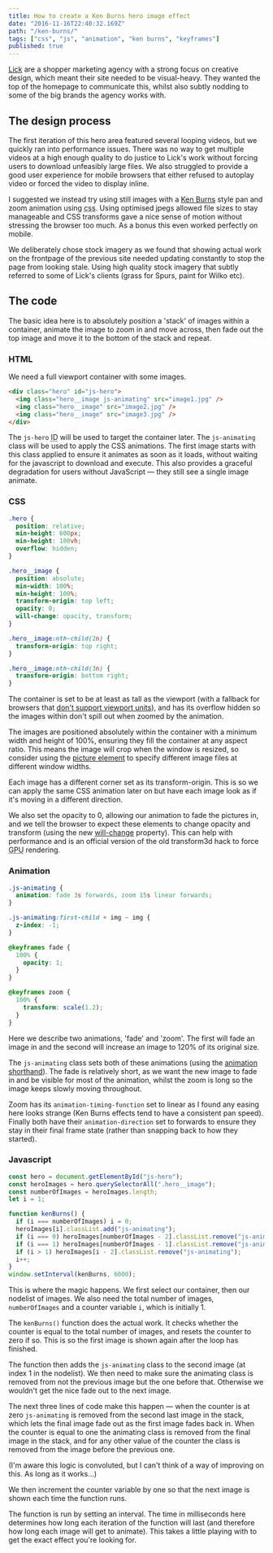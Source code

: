 ```yaml
---
title: How to create a Ken Burns hero image effect
date: "2016-11-16T22:40:32.169Z"
path: "/ken-burns/"
tags: ["css", "js", "animation", "ken burns", "keyframes"]
published: true
---
```


[Lick] are a shopper marketing agency with a strong focus on creative design, which meant their site needed to be visual-heavy. They wanted the top of the homepage to communicate this, whilst also subtly nodding to some of the big brands the agency works with.

## The design process

The first iteration of this hero area featured several looping videos, but we quickly ran into performance issues. There was no way to get multiple videos at a high enough quality to do justice to Lick's work without forcing users to download unfeasibly large files. We also struggled to provide a good user experience for mobile browsers that either refused to autoplay video or forced the video to display inline.

I suggested we instead try using still images with a [Ken Burns] style pan and zoom animation using <abbr title="cascading style sheets">css</abbr>. Using optimised jpegs allowed file sizes to stay manageable and <abbr>CSS</abbr> transforms gave a nice sense of motion without stressing the browser too much. As a bonus this even worked perfectly on mobile.

We deliberately chose stock imagery as we found that showing actual work on the frontpage of the previous site needed updating constantly to stop the page from looking stale. Using high quality stock imagery that subtly referred to some of Lick's clients (grass for Spurs, paint for Wilko etc).

## The code

The basic idea here is to absolutely position a 'stack' of images within a container, animate the image to zoom in and move across, then fade out the top image and move it to the bottom of the stack and repeat.

### HTML

We need a full viewport container with some images.

```html
<div class="hero" id="js-hero">
  <img class="hero__image js-animating" src="image1.jpg" />
  <img class="hero__image" src="image2.jpg" />
  <img class="hero__image" src="image3.jpg" />
</div>
```

The `js-hero` <abbr title="identifier">ID</abbr> will be used to target the container later. The `js-animating` class will be used to apply the <abbr>CSS</abbr> animations. The first image starts with this class applied to ensure it animates as soon as it loads, without waiting for the javascript to download and execute. This also provides a graceful degradation for users without JavaScript — they still see a single image animate.

### CSS

```css
.hero {
  position: relative;
  min-height: 600px;
  min-height: 100vh;
  overflow: hidden;
}

.hero__image {
  position: absolute;
  min-width: 100%;
  min-height: 100%;
  transform-origin: top left;
  opacity: 0;
  will-change: opacity, transform;
}

.hero__image:nth-child(2n) {
  transform-origin: top right;
}

.hero__image:nth-child(3n) {
  transform-origin: bottom right;
}
```

The container is set to be at least as tall as the viewport (with a fallback for browsers that [don't support viewport units]), and has its overflow hidden so the images within don't spill out when zoomed by the animation.

The images are positioned absolutely within the container with a minimum width and height of 100%, ensuring they fill the container at any aspect ratio. This means the image will crop when the window is resized, so consider using the [picture element] to specify different image files at different window widths.

Each image has a different corner set as its transform-origin. This is so we can apply the same <abbr>CSS</abbr> animation later on but have each image look as if it's moving in a different direction.

We also set the opacity to 0, allowing our animation to fade the pictures in, and we tell the browser to expect these elements to change opacity and transform (using the new [will-change] property). This can help with performance and is an official version of the old transform3d hack to force <abbr title="graphics processing unit">GPU</abbr> rendering.

### Animation

```css
.js-animating {
  animation: fade 3s forwards, zoom 15s linear forwards;
}

.js-animating:first-child + img ~ img {
  z-index: -1;
}

@keyframes fade {
  100% {
    opacity: 1;
  }
}

@keyframes zoom {
  100% {
    transform: scale(1.2);
  }
}
```

Here we describe two animations, 'fade' and 'zoom'. The first will fade an image in and the second will increase an image to 120% of its original size.

The `js-animating` class sets both of these animations (using the [animation shorthand]). The fade is relatively short, as we want the new image to fade in and be visible for most of the animation, whilst the zoom is long so the image keeps slowly moving throughout.

Zoom has its `animation-timing-function` set to linear as I found any easing here looks strange (Ken Burns effects tend to have a consistent pan speed). Finally both have their `animation-direction` set to forwards to ensure they stay in their final frame state (rather than snapping back to how they started).

### Javascript

```js
const hero = document.getElementById("js-hero");
const heroImages = hero.querySelectorAll(".hero__image");
const numberOfImages = heroImages.length;
let i = 1;

function kenBurns() {
  if (i === numberOfImages) i = 0;
  heroImages[i].classList.add("js-animating");
  if (i === 0) heroImages[numberOfImages - 2].classList.remove("js-animating");
  if (i === 1) heroImages[numberOfImages - 1].classList.remove("js-animating");
  if (i > 1) heroImages[i - 2].classList.remove("js-animating");
  i++;
}
window.setInterval(kenBurns, 6000);
```

This is where the magic happens. We first select our container, then our nodelist of images. We also need the total number of images, `numberOfImages` and a counter variable `i`, which is initially 1.

The `kenBurns()` function does the actual work. It checks whether the counter is equal to the total number of images, and resets the counter to zero if so. This is so the first image is shown again after the loop has finished.

The function then adds the `js-animating` class to the second image (at index 1 in the nodelist). We then need to make sure the animating class is removed from not the previous image but the one before that. Otherwise we wouldn't get the nice fade out to the next image.

The next three lines of code make this happen — when the counter is at zero `js-animating` is removed from the second last image in the stack, which lets the final image fade out as the first image fades back in. When the counter is equal to one the animating class is removed from the final image in the stack, and for any other value of the counter the class is removed from the image before the previous one.

(I'm aware this logic is convoluted, but I can't think of a way of improving on this. As long as it works…)

We then increment the counter variable by one so that the next image is shown each time the function runs.

The function is run by setting an interval. The time in milliseconds here determines how long each iteration of the function will last (and therefore how long each image will get to animate). This takes a little playing with to get the exact effect you're looking for.

[lick]: http://www.lickcreative.com
[ken burns]: http://en.wikipedia.org/wiki/Ken_Burns_effect
[don't support viewport units]: http://caniuse.com/#feat=viewport-units
[will-change]: https://developer.mozilla.org/en/docs/Web/CSS/will-change
[picture element]: https://developer.mozilla.org/en/docs/Web/HTML/Element/picture
[animation shorthand]: https://css-tricks.com/snippets/css/keyframe-animation-syntax/
